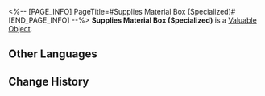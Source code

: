 <%-- [PAGE_INFO]
PageTitle=#Supplies Material Box (Specialized)#
[END_PAGE_INFO] --%>
{{Item Infobox
|id          = 300042
|image       = Item Supplies Material Box (Specialized).png
|type        = Valuable Object
|invCategory = Valuables
|rarity      = 4
|effect      = 
|description = The assistance provided by Herta to the Astral Express. Upon use, you can select one item to obtain from the following materials:<br />· Worldbreaker Blade<br />· Arrow of the Starchaser<br />· Key of Wisdom<br />· Safeguard of Amber<br />· Obsidian of Obsession<br />· Stellaris Symphony<br />· Flower of Eternity
}}
{{Description|Materials provided to the Express in accordance with the mutual aid contract.<br /><br />''"Since it's mutual aid, save your thanks."''}}
'''Supplies Material Box (Specialized)''' is a [[Valuable Object]].

==Other Languages==
{{Other Languages
|en   = Supplies Material Box (Specialized)
|zhs  = 后勤材料箱&nbsp;•&nbsp;专业型
|zht  = 後勤素材箱•專業型
|ja   = 後方支援素材箱・専門型
|ko   = 보급 재료상자•전문형
|es   = Caja de suministros (especializada)
|fr   = Boîte de matériaux (spécialisée)
|ru   = Особый ящик с материалами
|th   = กล่องวัสดุโลจิสติกส์ (แบบพิเศษ)
|vi   = Rương Nguyên Liệu Hậu Cần - Loại Chuyên Nghiệp
|de   = Versorgungsmaterialkiste: Spezialisiert
|id   = Supplies Material Box (Specialized)
|pt   = Caixa de Material de Suprimentos (Especializado)
}}

==Change History==
{{Change History|1.5}}